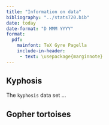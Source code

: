 ```yaml
---
title: "Information on data"
bibliography: "../stats720.bib"
date: today
date-format: "D MMM YYYY"
format:
  pdf:
    mainfont: TeX Gyre Pagella
    include-in-header:
     - text: \usepackage{marginnote}
---
```


## Kyphosis

The `kyphosis` data set ...


## Gopher tortoises
